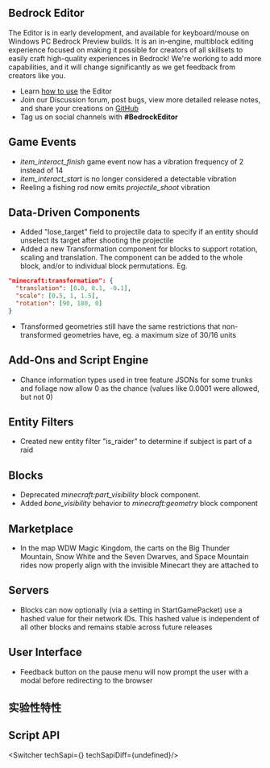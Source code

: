 
## **Bedrock Editor**

The Editor is in early development, and available for keyboard/mouse on Windows PC Bedrock Preview builds. It is an in-engine, multiblock editing experience focused on making it possible for creators of all skillsets to easily craft high-quality experiences in Bedrock! We're working to add more capabilities, and it will change significantly as we get feedback from creators like you.

- Learn [how to use](https://aka.ms/LearnEditor) the Editor
- Join our Discussion forum, post bugs, view more detailed release notes, and share your creations on [GitHub](https://github.com/Mojang/minecraft-editor)
- Tag us on social channels with **#BedrockEditor**

## **Game Events**

- *item_interact_finish* game event now has a vibration frequency of 2 instead of 14
- *item_interact_start* is no longer considered a detectable vibration
- Reeling a fishing rod now emits *projectile_shoot* vibration

## **Data-Driven Components**

- Added "lose_target" field to projectile data to specify if an entity should unselect its target after shooting the projectile
- Added a new Transformation component for blocks to support rotation, scaling and translation. The component can be added to the whole block, and/or to individual block permutations. Eg.

```json
"minecraft:transformation": {
  "translation": [0.0, 0.1, -0.1],
  "scale": [0.5, 1, 1.5],
  "rotation": [90, 180, 0]
}
```

- Transformed geometries still have the same restrictions that non-transformed geometries have, eg. a maximum size of 30/16 units

## **Add-Ons and Script Engine**

- Chance information types used in tree feature JSONs for some trunks and foliage now allow 0 as the chance (values like 0.0001 were allowed, but not 0)

## **Entity Filters**

- Created new entity filter "is_raider" to determine if subject is part of a raid

## **Blocks**

- Deprecated *minecraft:part_visibility* block component.
- Added *bone_visibility* behavior to *minecraft:geometry* block component

##  **Marketplace**

- In the map WDW Magic Kingdom, the carts on the Big Thunder Mountain, Snow White and the Seven Dwarves, and Space Mountain rides now properly align with the invisible Minecart they are attached to

## **Servers**

- Blocks can now optionally (via a setting in StartGamePacket) use a hashed value for their network IDs. This hashed value is independent of all other blocks and remains stable across future releases

## **User Interface**

- Feedback button on the pause menu will now prompt the user with a modal before redirecting to the browser

<h2 className="experimental_divider">实验性特性</h2>

## **Script API**

<Switcher techSapi={<TechSapi/>} techSapiDiff={undefined}/>